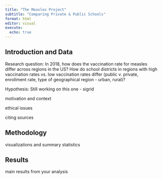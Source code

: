 ```yaml
---
title: "The Measles Project"
subtitle: "Comparing Private & Public Schools"
format: html
editor: visual
execute:
  echo: true
---
```


## Introduction and Data

Research question: In 2018, how does the vaccination rate for measles differ across regions in the US? How do school districts in regions with high vaccination rates vs. low vaccination rates differ (public v. private, enrollment rate, type of geographical region - urban, rural)?

Hypothesis: Still working on this one - sigrid

motivation and context

ethical issues

citing sources

## Methodology

visualizations and summary statistics

## Results

main results from your analysis
